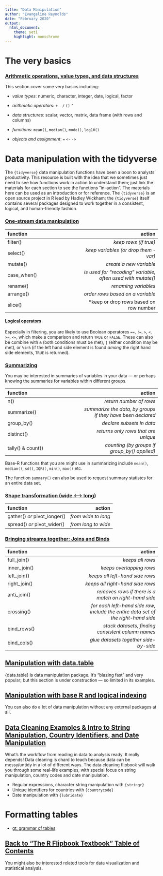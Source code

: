 ```yaml
---
title: "Data Manipulation"
author: "Evangeline Reynolds"
date: "February 2020"
output: 
  html_document:
    theme: yeti
    highlight: monochrome
---
```



# The very basics

### [Arithmetic operations, value types, and data structures](arithmetic_and_data_types.html){target="_blank"}

This section cover some very basics including:

- *value types*: numeric,    character,    integer,   date, logical,   factor 

- *arithmetic operators*: `+ `  `-`   `/`   `()` `^ `   

- *data structures*: scalar, vector, matrix, data frame (with rows and columns)

- *functions*: `mean()`, `median()`, `mode()`, `log10()`

- *objects and assignment*: `=` `<-` `->` 

# Data manipulation with the tidyverse

The `{tidyverse}`  data manipulation functions have been a boon to analysts' productivity. This resource is built with the idea that we sometimes just need to see how functions work in action to understand them; just link the materials for each section to see the functions "in-action". The materials here can be used as an introduction or for reference. The `{tidyverse}` is an open source project in R lead by Hadley Wickham; the `{tidyverse}` itself contains several packages designed to work together in a consistent, logical, and human-friendly fashion.

### [One-stream data manipulation](one_stream_wrangle.html#3){target="_blank"}

|function |action |
| :--- | ---: |
| filter()    | *keep rows (if true)*|
| select()    | *keep variables (or drop them `-`var)*|
| mutate()    | *create a new variable*|
| case_when() | *is used for "recoding" variable, often used with mutate()*|
| rename()    | *renaming variables*|
| arrange()   | *order rows based on a variable*|
| slice()     | *keep or drop rows based on row number |


#### [Logical operators](booleans.html#3){target="_blank"}

Especially in filtering, you are likely to use Boolean operatores `==`, `!=`, `>`, `<`, `>=`, `<=`, which make a comparison and return `TRUE` or `FALSE`.  These can also be combine with `&` (both conditions must be met), `|` (either condition may be met), or `%in%` (if the left hand side element is found *among* the right hand side elements, `TRUE` is returned).


### [Summarizing](summarize.html#3){target="_blank"}

You may be interested in summaries of variables in your data --- or perhaps knowing the summaries for variables within different groups. 

|function |action |
| :--- | ---: |
| n() | *return number of rows* |
| summarize() | *summarize the data, by groups if they have been declared*|
| group_by()  | *declare subsets in data*|
| distinct()  | *returns only rows that are unique*| 
| tally() & count()     | *counting (by groups if group_by() applied)*|


Base-R functions that you are might use in summarizing include `mean()`, `median()`, `sd()`, `IQR()`, `min()`, `max()` etc.

The function `summary()` can also be used to request summary statistcs for an entire data set. 

### [Shape transformation (wide <---> long)](long_to_wide_and_back.html#3){target="_blank"}

|function |action |
| :--- | ---: |
| gather() *or* pivot_longer() | *from wide to long*|
| spread() *or* pivot_wider() | *from long to wide*|


### [Bringing streams together: Joins and Binds](joining_data.html){target="_blank"}

|function |action |
| :--- | ---: |
| full_join() | *keeps all rows*|
| inner_join()  | *keeps overlapping rows*|
| left_join()  | *keeps all left-hand side rows*| 
| right_join()     | *keeps all right-hand side rows*|
| anti_join()     | *removes rows if there is a match on right-hand side*|
| crossing()    | *for each left-hand side row, include the entire data set of the right-hand side*|
| bind_rows()   |  *stack datasets, finding consistent column names* |
| bind_cols()   |  *glue datasets together side-by-side* |




## [Manipulation with data.table](data.table.html){target="_blank"}


{data.table} is data manipulation package.  It's "blazing fast" and very popular; but this section is under construction --- so limited in its examples. 

## [Manipulation with base R and logical indexing](logical_indexing.html){target="_blank"}

You can also do a lot of data manipulation without any external packages at all.

## [Data Cleaning Examples & Intro to String Manipulation, Country Identifiers, and Date Manipulation](https://evamaerey.github.io/data_manipulation/data_cleaning/data_cleaning){target="_blank"}

What's the workflow from reading in data to analysis ready.  It really depends!  Data cleaning is chard to teach because data can be messy/untidy in a lot of different ways.  The data cleaning flipbook will walk you through some real-life examples, with special focus on string manipulation, country codes and date manipulation.  

- Regular expressions, character string manipulation with `{stringr}`
- Unique identifiers for countries with `{countrycode}`
- Date manipulation with `{lubridate}`


# Formatting tables

- [gt: grammar of tables](gt.html){target="_blank"}

## [Back to "The R Flipbook Textbook" Table of Contents](https://evamaerey.github.io/flipbooks/textbook)

You might also be interested related tools for data visualization and statistical analysis. 
